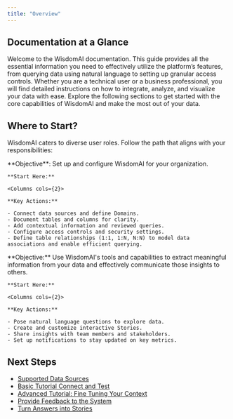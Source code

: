 ```yaml
---
title: "Overview"
---
```


## Documentation at a Glance

Welcome to the WisdomAI documentation. This guide provides all the essential information you need to effectively utilize the platform’s features, from querying data using natural language to setting up granular access controls. Whether you are a technical user or a business professional, you will find detailed instructions on how to integrate, analyze, and visualize your data with ease. Explore the following sections to get started with the core capabilities of WisdomAI and make the most out of your data.

## Where to Start?

WisdomAI caters to diverse user roles. Follow the path that aligns with your responsibilities:

<Tabs>
  <Tab title="Admins (Data Administrators)">
    **Objective**: Set up and configure WisdomAI for your organization.

    **Start Here:**

    <Columns cols={2}>
  <Card horizontal icon="1" title="Connect and Test" href="/setting-up-wisdom-ai/basic-tutorial-connect-and-test" />

  <Card horizontal icon="2" title="Fine-Tuning Your Context" href="/setting-up-wisdom-ai/advanced-tutorial-fine-tuning-your-context" />
</Columns>

    **Key Actions:**

    - Connect data sources and define Domains.
    - Document tables and columns for clarity.
    - Add contextual information and reviewed queries.
    - Configure access controls and security settings.
    - Define table relationships (1:1, 1:N, N:N) to model data associations and enable efficient querying.
  </Tab>
  <Tab title="Explorers (Business Users)">
    **Objective:** Use WisdomAI's tools and capabilities to extract meaningful information from your data and effectively communicate those insights to others.

    **Start Here:**

    <Columns cols={2}>
  <Card horizontal icon="1" title="Ask Better Questions" href="/using-wisdom-ai-everyday/ask-better-questions" />

  <Card horizontal icon="2" title="Turn Answers into Stories" href="/using-wisdom-ai-everyday/turn-answers-into-stories" />

  <Card horizontal icon="3" title="Share Stories and Set Access" href="/using-wisdom-ai-everyday/share-stories-and-set-access" />

  <Card horizontal icon="4" title="Schedule Story Notifications" href="/using-wisdom-ai-everyday/schedule-story-notifications" />
</Columns>

    **Key Actions:**

    - Pose natural language questions to explore data.
    - Create and customize interactive Stories.
    - Share insights with team members and stakeholders.
    - Set up notifications to stay updated on key metrics.
  </Tab>
</Tabs>

## Next Steps

- [Supported Data Sources](/getting-started/supported-data-sources)
- [Basic Tutorial Connect and Test](/setting-up-wisdom-ai/basic-tutorial-connect-and-test)
- [Advanced Tutorial: Fine Tuning Your Context](/setting-up-wisdom-ai/advanced-tutorial-fine-tuning-your-context)
- [Provide Feedback to the System](/setting-up-wisdom-ai/provide-feedback-to-the-system)
- [Turn Answers into Stories](/using-wisdom-ai-everyday/turn-answers-into-stories)